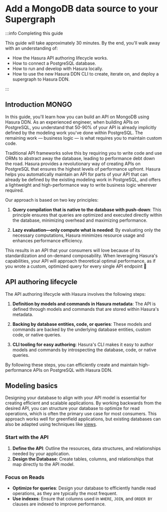 # Add a MongoDB data source to your Supergraph

:::info Completing this guide

This guide will take approximately 30 minutes. By the end, you'll walk away with an understanding of:

- How the Hasura API authoring lifecycle works.
- How to connect a PostgreSQL database.
- How to run and develop with Hasura locally.
- How to use the new Hasura DDN CLI to create, iterate on, and deploy a supergraph to Hasura DDN.

:::

## Introduction MONGO

In this guide, you'll learn how you can build an API on MongoDB using Hasura DDN. As an experienced engineer, when
building APIs on PostgreSQL, you understand that 50-90% of your API is already implicitly defined by the modeling work
you've done within PostgreSQL. The remaining work — business logic — is what requires you to maintain custom code.

Traditional API frameworks solve this by requiring you to write code and use ORMs to abstract away the database, leading
to performance debt down the road. Hasura provides a revolutionary way of creating APIs on PostgreSQL that ensures the
highest levels of performance upfront. Hasura helps you automatically maintain an API for parts of your API that can
already be defined by the existing modeling work in PostgreSQL, and offers a lightweight and high-performance way to
write business logic wherever required.

Our approach is based on two key principles:

1. **Query compilation that is native to the database with push-down**: This principle ensures that queries are
   optimized and executed directly within the database, minimizing overhead and maximizing performance.

2. **Lazy evaluation—only compute what is needed**: By evaluating only the necessary computations, Hasura minimizes
   resource usage and enhances performance efficiency.

This results in an API that your consumers will love because of its standardization and on-demand composability. When
leveraging Hasura's capabilities, your API will approach theoretical optimal performance, as if you wrote a custom,
optimized query for every single API endpoint 🚀

## API authoring lifecycle

The API authoring lifecycle with Hasura involves the following steps:

1. **Definition by models and commands in Hasura metadata**: The API is defined through models and commands that are
   stored within Hasura's metadata.

2. **Backing by database entities, code, or queries**: These models and commands are backed by the underlying database
   entities, custom code, or native queries.

3. **CLI tooling for easy authoring**: Hasura's CLI makes it easy to author models and commands by introspecting the
   database, code, or native queries.

By following these steps, you can efficiently create and maintain high-performance APIs on PostgreSQL with Hasura DDN.

## Modeling basics

Designing your database to align with your API model is essential for creating efficient and scalable applications. By
working backwards from the desired API, you can structure your database to optimize for read operations, which is often
the primary use case for most consumers. This approach works well for greenfield applications, but existing databases
can also be adapted using techniques like [views](https://www.postgresql.org/docs/current/tutorial-views.html).

### Start with the API

1. **Define the API**: Outline the resources, data structures, and relationships needed by your application.
2. **Design the Database**: Create tables, columns, and relationships that map directly to the API model.

### Focus on Reads

- **Optimize for queries**: Design your database to efficiently handle read operations, as they are typically the most
  frequent.
- **Use indexes**: Ensure that columns used in `WHERE`, `JOIN`, and `ORDER BY` clauses are indexed to improve
  performance.
